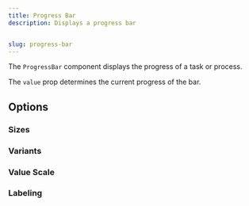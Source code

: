 ```yaml
---
title: Progress Bar
description: Displays a progress bar


slug: progress-bar
---
```


The `ProgressBar` component displays the progress of a task or process.

The `value` prop determines the current progress of the bar.


<ComponentPreview name="progressBar/preview" />


## Options

### Sizes

<ComponentPreview name="progressBar/sizes" />

### Variants

<ComponentPreview name="progressBar/variants" />

### Value Scale

<ComponentPreview name="progressBar/valueScale" />

### Labeling

<ComponentPreview name="progressBar/labeling" />


